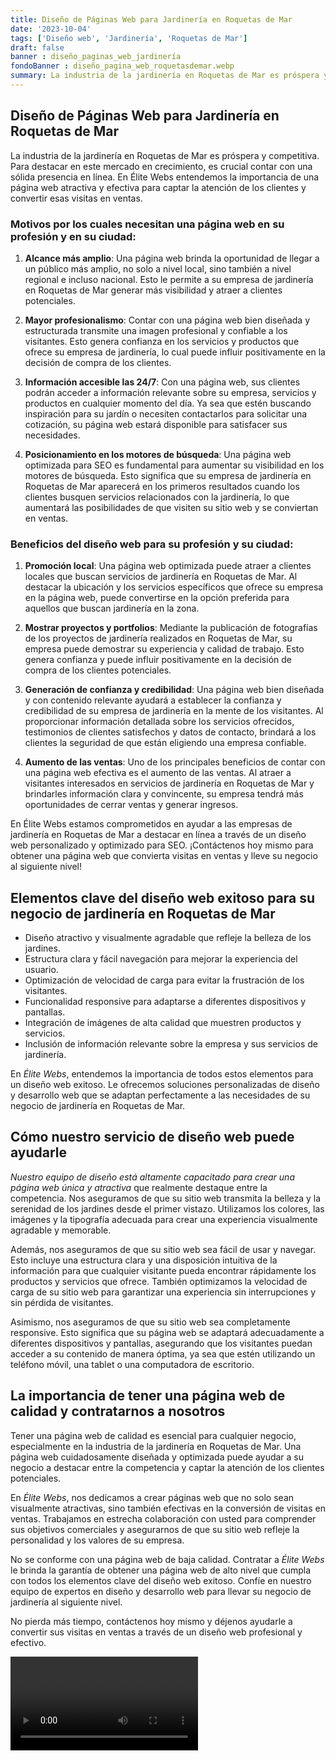 ```yaml
---
title: Diseño de Páginas Web para Jardinería en Roquetas de Mar
date: '2023-10-04'
tags: ['Diseño web', 'Jardinería', 'Roquetas de Mar']
draft: false
banner : diseño_paginas_web_jardinería
fondoBanner : diseño_pagina_web_roquetasdemar.webp
summary: La industria de la jardinería en Roquetas de Mar es próspera y competitiva. Para destacar en este mercado en crecimiento, es crucial contar con una sólida presencia en línea. En Élite Webs entendemos la importancia de una página web atractiva y efectiva para captar la atención de los clientes y convertir esas visitas en ventas.
---
```


## Diseño de Páginas Web para Jardinería en Roquetas de Mar

La industria de la jardinería en Roquetas de Mar es próspera y competitiva. Para destacar en este mercado en crecimiento, es crucial contar con una sólida presencia en línea. En Élite Webs entendemos la importancia de una página web atractiva y efectiva para captar la atención de los clientes y convertir esas visitas en ventas.

### Motivos por los cuales necesitan una página web en su profesión y en su ciudad:

1. **Alcance más amplio**: Una página web brinda la oportunidad de llegar a un público más amplio, no solo a nivel local, sino también a nivel regional e incluso nacional. Esto le permite a su empresa de jardinería en Roquetas de Mar generar más visibilidad y atraer a clientes potenciales.

2. **Mayor profesionalismo**: Contar con una página web bien diseñada y estructurada transmite una imagen profesional y confiable a los visitantes. Esto genera confianza en los servicios y productos que ofrece su empresa de jardinería, lo cual puede influir positivamente en la decisión de compra de los clientes.

3. **Información accesible las 24/7**: Con una página web, sus clientes podrán acceder a información relevante sobre su empresa, servicios y productos en cualquier momento del día. Ya sea que estén buscando inspiración para su jardín o necesiten contactarlos para solicitar una cotización, su página web estará disponible para satisfacer sus necesidades.

4. **Posicionamiento en los motores de búsqueda**: Una página web optimizada para SEO es fundamental para aumentar su visibilidad en los motores de búsqueda. Esto significa que su empresa de jardinería en Roquetas de Mar aparecerá en los primeros resultados cuando los clientes busquen servicios relacionados con la jardinería, lo que aumentará las posibilidades de que visiten su sitio web y se conviertan en ventas.

### Beneficios del diseño web para su profesión y su ciudad:

1. **Promoción local**: Una página web optimizada puede atraer a clientes locales que buscan servicios de jardinería en Roquetas de Mar. Al destacar la ubicación y los servicios específicos que ofrece su empresa en la página web, puede convertirse en la opción preferida para aquellos que buscan jardinería en la zona.

2. **Mostrar proyectos y portfolios**: Mediante la publicación de fotografías de los proyectos de jardinería realizados en Roquetas de Mar, su empresa puede demostrar su experiencia y calidad de trabajo. Esto genera confianza y puede influir positivamente en la decisión de compra de los clientes potenciales.

3. **Generación de confianza y credibilidad**: Una página web bien diseñada y con contenido relevante ayudará a establecer la confianza y credibilidad de su empresa de jardinería en la mente de los visitantes. Al proporcionar información detallada sobre los servicios ofrecidos, testimonios de clientes satisfechos y datos de contacto, brindará a los clientes la seguridad de que están eligiendo una empresa confiable.

4. **Aumento de las ventas**: Uno de los principales beneficios de contar con una página web efectiva es el aumento de las ventas. Al atraer a visitantes interesados en servicios de jardinería en Roquetas de Mar y brindarles información clara y convincente, su empresa tendrá más oportunidades de cerrar ventas y generar ingresos.

En Élite Webs estamos comprometidos en ayudar a las empresas de jardinería en Roquetas de Mar a destacar en línea a través de un diseño web personalizado y optimizado para SEO. ¡Contáctenos hoy mismo para obtener una página web que convierta visitas en ventas y lleve su negocio al siguiente nivel!

<GifSeo />

<Cta />

## Elementos clave del diseño web exitoso para su negocio de jardinería en Roquetas de Mar

- Diseño atractivo y visualmente agradable que refleje la belleza de los jardines.
- Estructura clara y fácil navegación para mejorar la experiencia del usuario.
- Optimización de velocidad de carga para evitar la frustración de los visitantes.
- Funcionalidad responsive para adaptarse a diferentes dispositivos y pantallas.
- Integración de imágenes de alta calidad que muestren productos y servicios.
- Inclusión de información relevante sobre la empresa y sus servicios de jardinería.

En *Élite Webs*, entendemos la importancia de todos estos elementos para un diseño web exitoso. Le ofrecemos soluciones personalizadas de diseño y desarrollo web que se adaptan perfectamente a las necesidades de su negocio de jardinería en Roquetas de Mar.

## Cómo nuestro servicio de diseño web puede ayudarle

*Nuestro equipo de diseño está altamente capacitado para crear una página web única y atractiva* que realmente destaque entre la competencia. Nos aseguramos de que su sitio web transmita la belleza y la serenidad de los jardines desde el primer vistazo. Utilizamos los colores, las imágenes y la tipografía adecuada para crear una experiencia visualmente agradable y memorable.

Además, nos aseguramos de que su sitio web sea fácil de usar y navegar. Esto incluye una estructura clara y una disposición intuitiva de la información para que cualquier visitante pueda encontrar rápidamente los productos y servicios que ofrece. También optimizamos la velocidad de carga de su sitio web para garantizar una experiencia sin interrupciones y sin pérdida de visitantes.

Asimismo, nos aseguramos de que su sitio web sea completamente responsive. Esto significa que su página web se adaptará adecuadamente a diferentes dispositivos y pantallas, asegurando que los visitantes puedan acceder a su contenido de manera óptima, ya sea que estén utilizando un teléfono móvil, una tablet o una computadora de escritorio.

## La importancia de tener una página web de calidad y contratarnos a nosotros

Tener una página web de calidad es esencial para cualquier negocio, especialmente en la industria de la jardinería en Roquetas de Mar. Una página web cuidadosamente diseñada y optimizada puede ayudar a su negocio a destacar entre la competencia y captar la atención de los clientes potenciales.

En *Élite Webs*, nos dedicamos a crear páginas web que no solo sean visualmente atractivas, sino también efectivas en la conversión de visitas en ventas. Trabajamos en estrecha colaboración con usted para comprender sus objetivos comerciales y asegurarnos de que su sitio web refleje la personalidad y los valores de su empresa.

No se conforme con una página web de baja calidad. Contratar a *Élite Webs* le brinda la garantía de obtener una página web de alto nivel que cumpla con todos los elementos clave del diseño web exitoso. Confíe en nuestro equipo de expertos en diseño y desarrollo web para llevar su negocio de jardinería al siguiente nivel.

No pierda más tiempo, contáctenos hoy mismo y déjenos ayudarle a convertir sus visitas en ventas a través de un diseño web profesional y efectivo.

<Video />

<CtaBot job='Jardinería' city='Roquetas de Mar'/>

<Gmaps query='Roquetas de Mar+españa+maps' />